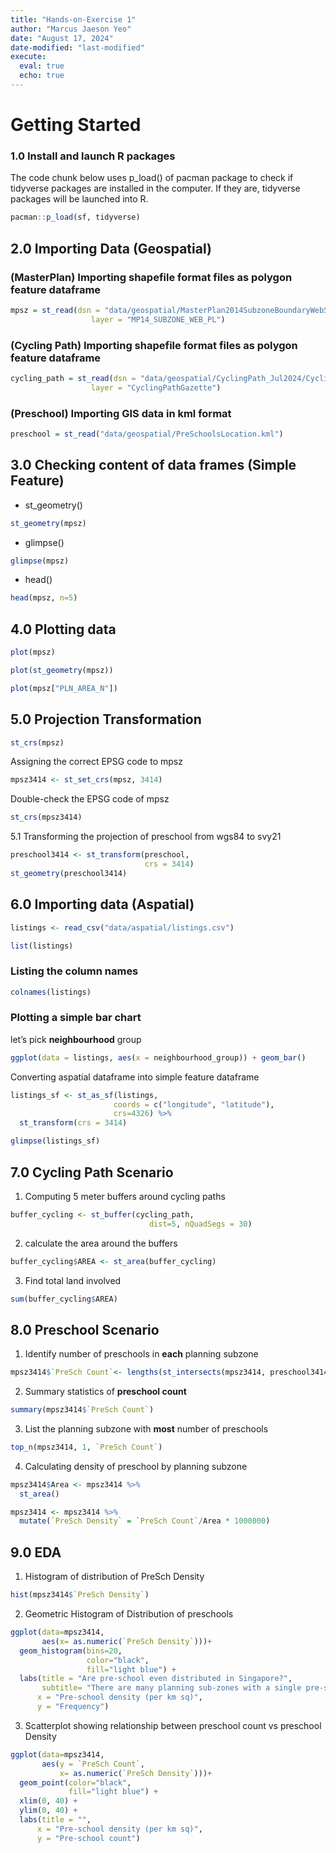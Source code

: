 ```yaml
---
title: "Hands-on-Exercise 1"
author: "Marcus Jaeson Yeo"
date: "August 17, 2024"
date-modified: "last-modified"
execute: 
  eval: true
  echo: true
---
```


# Getting Started

### 1.0 Install and launch R packages

The code chunk below uses p_load() of pacman package to check if tidyverse packages are installed in the computer. If they are, tidyverse packages will be launched into R.

```r
pacman::p_load(sf, tidyverse)
```

## 2.0 Importing Data (Geospatial)

### (MasterPlan) Importing shapefile format files as polygon feature dataframe

```r
mpsz = st_read(dsn = "data/geospatial/MasterPlan2014SubzoneBoundaryWebSHP", 
                  layer = "MP14_SUBZONE_WEB_PL")
```

### (Cycling Path) Importing shapefile format files as polygon feature dataframe

```r
cycling_path = st_read(dsn = "data/geospatial/CyclingPath_Jul2024/CyclingPath_Jul2024", 
                  layer = "CyclingPathGazette")
```

### (Preschool) Importing GIS data in kml format

```r
preschool = st_read("data/geospatial/PreSchoolsLocation.kml")
```

## 3.0 Checking content of data frames (Simple Feature)

-   st_geometry()

```r
st_geometry(mpsz)
```

-   glimpse()

```r
glimpse(mpsz)
```

-   head()

```r
head(mpsz, n=5)
```

## 4.0 Plotting data

```r
plot(mpsz)
```

```r
plot(st_geometry(mpsz))
```

```r
plot(mpsz["PLN_AREA_N"])
```

## 5.0 Projection Transformation

```r
st_crs(mpsz)
```

Assigning the correct EPSG code to mpsz

```r
mpsz3414 <- st_set_crs(mpsz, 3414)
```

Double-check the EPSG code of mpsz

```r
st_crs(mpsz3414)
```

5.1 Transforming the projection of preschool from wgs84 to svy21

```r
preschool3414 <- st_transform(preschool, 
                              crs = 3414)
st_geometry(preschool3414)
```

## 6.0 Importing data (Aspatial)

```r
listings <- read_csv("data/aspatial/listings.csv")
```

```r
list(listings) 
```

### Listing the column names

```r
colnames(listings)
```

### Plotting a simple bar chart

let's pick **neighbourhood** group

```r

ggplot(data = listings, aes(x = neighbourhood_group)) + geom_bar()
```

Converting aspatial dataframe into simple feature dataframe

```r
listings_sf <- st_as_sf(listings, 
                       coords = c("longitude", "latitude"),
                       crs=4326) %>%
  st_transform(crs = 3414)

glimpse(listings_sf)
```

## 7.0 Cycling Path Scenario

1.  Computing 5 meter buffers around cycling paths

```r
buffer_cycling <- st_buffer(cycling_path, 
                               dist=5, nQuadSegs = 30)
```

2.  calculate the area around the buffers

```r
buffer_cycling$AREA <- st_area(buffer_cycling)
```

3.  Find total land involved

```r
sum(buffer_cycling$AREA)
```

## 8.0 Preschool Scenario

1.  Identify number of preschools in **each** planning subzone

```r
mpsz3414$`PreSch Count`<- lengths(st_intersects(mpsz3414, preschool3414))
```

2.  Summary statistics of **preschool count**

```r
summary(mpsz3414$`PreSch Count`)
```

3.  List the planning subzone with **most** number of preschools

```r
top_n(mpsz3414, 1, `PreSch Count`)
```

4.  Calculating density of preschool by planning subzone

```r
mpsz3414$Area <- mpsz3414 %>%
  st_area()

mpsz3414 <- mpsz3414 %>%
  mutate(`PreSch Density` = `PreSch Count`/Area * 1000000)
```

## 9.0 EDA

1.  Histogram of distribution of PreSch Density

```r
hist(mpsz3414$`PreSch Density`)
```

2.  Geometric Histogram of Distribution of preschools

```r
ggplot(data=mpsz3414, 
       aes(x= as.numeric(`PreSch Density`)))+
  geom_histogram(bins=20, 
                 color="black", 
                 fill="light blue") +
  labs(title = "Are pre-school even distributed in Singapore?",
       subtitle= "There are many planning sub-zones with a single pre-school, on the other hand, \nthere are two planning sub-zones with at least 20 pre-schools",
      x = "Pre-school density (per km sq)",
      y = "Frequency")
```

3.  Scatterplot showing relationship between preschool count vs preschool Density

```r
ggplot(data=mpsz3414, 
       aes(y = `PreSch Count`, 
           x= as.numeric(`PreSch Density`)))+
  geom_point(color="black", 
             fill="light blue") +
  xlim(0, 40) +
  ylim(0, 40) +
  labs(title = "",
      x = "Pre-school density (per km sq)",
      y = "Pre-school count")
```
